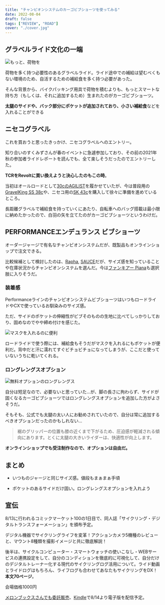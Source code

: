 ```yaml
---
title: "チャンピオンシステムのカーゴビブショーツを使ってみる"
date: 2022-08-04
draft: false
tags: ["REVIEW", "ROAD"]
cover: "./cover.jpg"
---
```


## グラベルライド文化の一端

![もっと、荷物を](./cover.jpg)

荷物を多く持つ必要性のあるグラベルライド。ライド途中での補給は望むべくもない環境のため、自活するための補給食を多く持つ必要があった。

そんな背景から、バイクパッキング用具で荷物を積むよりも、もっとスマートな持ち方（もしくは、それに追加するため）生まれたのがカーゴビブショーツ。

**太腿のサイドや、バック部分にポケットが追加されており、小さい補給食**などを入れることができる

## ニセコグラベル

これを買おうと思ったきっかけ、ニセコグラベルへのエントリー。

<LinkCard url="https://skmzlog.com/220515-niseko-gravel/" />

知り合いのすくみずさんが春のイベントに急遽参加しており、その前の2021年秋の参加者ライドレポートを読んでも、全て楽しそうだったのでエントリーした。

**TCRをRevoltに買い換えようと決心したのもこの時**。

<LinkCard url="https://blog.gensobunya.net/post/2022/04/revolot_adv22_review/" />

当初はオールロードとして[30cのAGILIST](https://amzn.to/3PZKpyk)を履かせていたが、今は普段用の[GravelKing SS 38c](https://amzn.to/3oRbzvd)や、ニセコ用の[SK 43c](https://amzn.to/3QlIrb5)を購入して徐々に準備を進めているところ。

長距離グラベルで補給食を持っていくにあたり、自転車へのバッグ搭載は最小限に納めたかったので、白羽の矢を立てたのがカーゴビブショーツというわけだ。

## PERFORMANCEエンデュランス ビブショーツ

オーダージャージで有名なチャンピオンシステムだが、既製品もオンラインショップで注文できる。

<LinkCard url="https://champsys.shop/collections/mens-shorts-bibshorts/products/performance-endurance-bibshorts-unison-mens" />

比較候補として検討したのは、[Rapha](https://www.rapha.cc/jp/ja/shop/%E3%83%A1%E3%83%B3%E3%82%BA-%E3%82%B3%E3%82%A2-%E3%82%AB%E3%83%BC%E3%82%B4-%E3%83%93%E3%83%96%E3%82%B7%E3%83%A7%E3%83%BC%E3%83%84/product/CCB02XXDNW), [SAUCE](https://movement-cycle.com/collections/apparel/products/cargo-bib-shorts-bk-wh)だが、サイズ感を知っていることや在庫状況からチャンピオンシステムを選んだ。今は[ファンキアー Piana](https://store.shopping.yahoo.co.jp/worldcycle-wh/FKR-Q-PIANA-BK.html)も選択肢に入りそうだ。

### 装着感

PerformanceラインのチャンピオンシステムビブショーツはいつもロードライドやCXで使っているお馴染みのサイズ感。

ただ、サイドのポケットの伸縮性がビブそのものの生地に比べてしっかりしており、固めなのでやや締め付けを感じた。

![マスクを入れるのに便利](./mask.jpg)

ロードライドで使う際には、補給食もそうだがマスクを入れるにもポケットが便利だ。背中だと汗に濡れてすぐビチョビチョになってしまうが、ここだと使っていないうちに乾いてくれる。

### ロングレングスオプション

![無料オプションのロングレングス](./long_length.png)

自分は短足なので、必要ないと思っていた…が、脚の長さに拘わらず、サイドが固くなるカーゴビブショーツではロングレングスオプションを追加した方がよさそうだ。

そもそも、公式でも太腿の太い人にお勧めされていたので、自分は常に追加するべきオプションだったのかもしれない…

> 裾のグリッパーの位置も膝の近くまで下がるため、圧迫感が軽減される傾向にあります。とくに太腿の大きいライダーは、快適性が向上します。

**オンラインショップでも受注制作なので、オプションは自由だ。**

## まとめ

<PositiveBox>

- いつものジャージと同じサイズ感。値段もまぁまぁ手頃

</PositiveBox>

<NegativeBox>

- ポケットのあるサイドだけ固い。ロングレングスオプションを入れよう

</NegativeBox>

## 宣伝

8/13に行われるコミックマーケット100の1日目で、同人誌「サイクリング・デジタルトランスフォーメーション」を頒布予定。

<LinkCard url="https://www.gensobunya.net/c100/" />

デジタル機器でサイクリングライフを変革！アクションカメラ5機種のレビューと、マウント8種類を撮影イメージと共に徹底解説！

後半は、サイクルコンピューター・スマートウォッチの使いこなし・WEBサービスの連携設定をして、自分のコンディションを徹底的に可視化して、自分だけのデジタルトレーナー化する現代のサイクリングログ活用について。ライド動画とライドログはもちろん、ライフログも合わせてあなたもサイクリングをDX！\
**本文70ページ**。

会場価格1000円

[メロンブックスさんでも委託販売](https://www.melonbooks.co.jp/detail/detail.php?product_id=1579831)、[Kindle](https://amzn.to/3Q9oepq)で8/14より電子版を配信予定。

<LinkCard url="https://www.melonbooks.co.jp/detail/detail.php?product_id=1579831" />

<LinkCard url="https://www.amazon.co.jp/dp/B0B8VVTTSJ" isAmazonLink />
